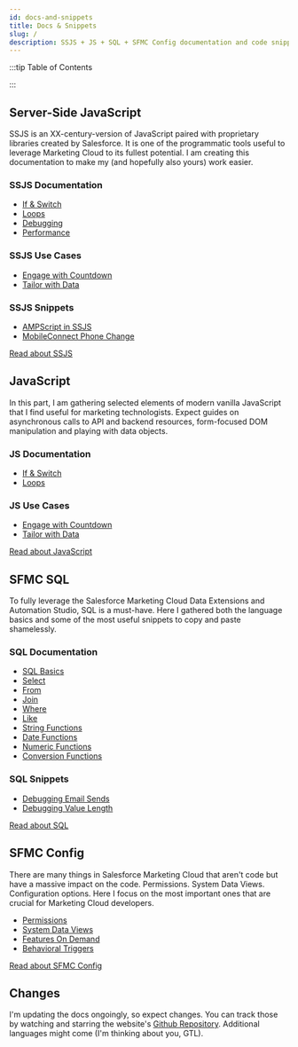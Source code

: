 ```yaml
---
id: docs-and-snippets
title: Docs & Snippets
slug: /
description: SSJS + JS + SQL + SFMC Config documentation and code snippets that I find useful for developing Marketing Automation
---
```



<LeadText content="SSJS + JS + SQL + SFMC Config documentation and code snippets that I find useful for developing Marketing Automation." />

:::tip Table of Contents

<TOCInline toc={toc} />

:::

## Server-Side JavaScript

SSJS is an XX-century-version of JavaScript paired with proprietary libraries created by Salesforce. It is one of the programmatic tools useful to leverage Marketing Cloud to its fullest potential. I am creating this documentation to make my (and hopefully also yours) work easier.

### SSJS Documentation

- [If & Switch](./ssjs/ssjs-if-and-switch.mdx)
- [Loops](./ssjs/ssjs-loops.mdx)
- [Debugging](./ssjs/debugging-ssjs.mdx)
- [Performance](./ssjs/ssjs-vs-ampscript-performance.mdx)

### SSJS Use Cases

- [Engage with Countdown](./usecase/engage-with-countdown.mdx)
- [Tailor with Data](./usecase/tailor-with-data.mdx)

### SSJS Snippets

- [AMPScript in SSJS](./ssjs/ssjs-snippet-ampscript-in-ssjs.mdx)
- [MobileConnect Phone Change](./ssjs/ssjs-snippet-mobileconnect-phone-change.mdx)

<a class="button button--outline button--lg button--primary col col--6 col--offset-3" href="https://mateuszdabrowski.pl/docs/ssjs/ssjs-if-and-switch">Read about SSJS</a>

## JavaScript

In this part, I am gathering selected elements of modern vanilla JavaScript that I find useful for marketing technologists. Expect guides on asynchronous calls to API and backend resources, form-focused DOM manipulation and playing with data objects.

### JS Documentation

- [If & Switch](./js/js-if-and-switch.mdx)
- [Loops](./js/js-loops.mdx)

### JS Use Cases

- [Engage with Countdown](./usecase/engage-with-countdown.mdx)
- [Tailor with Data](./usecase/tailor-with-data.mdx)

<a class="button button--outline button--lg button--primary col col--6 col--offset-3" href="https://mateuszdabrowski.pl/docs/js/js-if-and-switch">Read about JavaScript</a>

## SFMC SQL

To fully leverage the Salesforce Marketing Cloud Data Extensions and Automation Studio, SQL is a must-have. Here I gathered both the language basics and some of the most useful snippets to copy and paste shamelessly.

### SQL Documentation

- [SQL Basics](./sql/sfmc-sql-basics.mdx)
- [Select](./sql/sfmc-sql-select.mdx)
- [From](./sql/sfmc-sql-from.mdx)
- [Join](./sql/sfmc-sql-join.mdx)
- [Where](./sql/sfmc-sql-where.mdx)
- [Like](./sql/sfmc-sql-like.mdx)
- [String Functions](./sql/sfmc-sql-string-functions.mdx)
- [Date Functions](./sql/sfmc-sql-date-functions.mdx)
- [Numeric Functions](./sql/sfmc-sql-numeric-functions.mdx)
- [Conversion Functions](./sql/sfmc-sql-conversion-functions.mdx)

### SQL Snippets

- [Debugging Email Sends](./sql/sfmc-sql-snippet-debugging-email-sends.mdx)
- [Debugging Value Length](./sql/sfmc-sql-snippet-debugging-value-length.mdx)

<a class="button button--outline button--lg button--primary col col--6 col--offset-3" href="https://mateuszdabrowski.pl/docs/sql/sfmc-sql-basics">Read about SQL</a>

## SFMC Config

There are many things in Salesforce Marketing Cloud that aren't code but have a massive impact on the code. Permissions. System Data Views. Configuration options. Here I focus on the most important ones that are crucial for Marketing Cloud developers.

- [Permissions](./config/sfmc-config-permissions.mdx)
- [System Data Views](./config/sfmc-config-system-data-views.mdx)
- [Features On Demand](./config/sfmc-config-features-on-demand.mdx)
- [Behavioral Triggers](./config/sfmc-config-behavioral-triggers.mdx)

<a class="button button--outline button--lg button--primary col col--6 col--offset-3" href="https://mateuszdabrowski.pl/docs/config/sfmc-config-system-data-views">Read about SFMC Config</a>

## Changes

I'm updating the docs ongoingly, so expect changes. You can track those by watching and starring the website's [Github Repository](https://github.com/MateuszDabrowski/mateuszdabrowski.pl). Additional languages might come (I'm thinking about you, GTL).